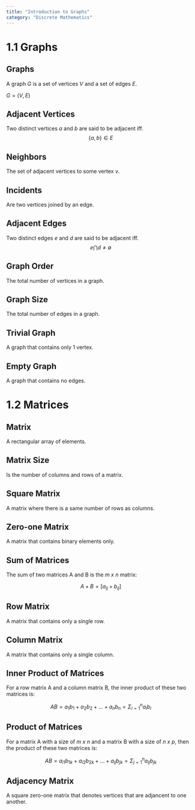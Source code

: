 ```yaml
---
title: "Introduction to Graphs"
category: "Discrete Mathematics"
---
```


# 1.1 Graphs

## Graphs
A graph *G* is a set of vertices *V* and a set of edges *E*.

$G = (V, E)$

## Adjacent Vertices
Two distinct vertices *a* and *b* are said to be adjacent iff. 
$$\{a,b\} \in E$$

## Neighbors
The set of adjacent vertices to some vertex *v*.

## Incidents
Are two vertices joined by an edge.

## Adjacent Edges
Two distinct edges *e* and *d* are said to be adjacent iff. 
$$e \bigcap d \neq \emptyset$$

## Graph Order
The total number of vertices in a graph.

## Graph Size
The total number of edges in a graph.

## Trivial Graph
A graph that contains only 1 vertex.

## Empty Graph
A graph that contains no edges.

# 1.2 Matrices

## Matrix
A rectangular array of elements.

## Matrix Size
Is the number of columns and rows of a matrix.

## Square Matrix
A matrix where there is a same number of rows as columns.

## Zero-one Matrix
A matrix that contains binary elements only.

## Sum of Matrices
The sum of two matrices A and B is the *m x n* matrix:

$$
A + B = [a_{ij} + b_{ij}]
$$

## Row Matrix
A matrix that contains only a single row.

## Column Matrix
A matrix that contains only a single column.

## Inner Product of Matrices
For a row matrix A and a column matrix B, the inner product of these 
two matrices is:

$$
AB = a_{1}b_{1} + a_{2}b_{2} + ... + a_{n}b_{n} = \Sigma_{i=1}^n a_{i}b_{i}
$$

## Product of Matrices
For a matrix A with a size of *m x n* and a matrix B with a size of *n x p*,
then the product of these two matrices is:

$$
AB = a_{i1}b_{1k} + a_{i2}b_{2k} + ... + a_{ij}b_{jk} = \Sigma_{j=1}^n a_{ij}b_{jk}
$$

## Adjacency Matrix
A square zero-one matrix that denotes vertices that are adjancent to one another.